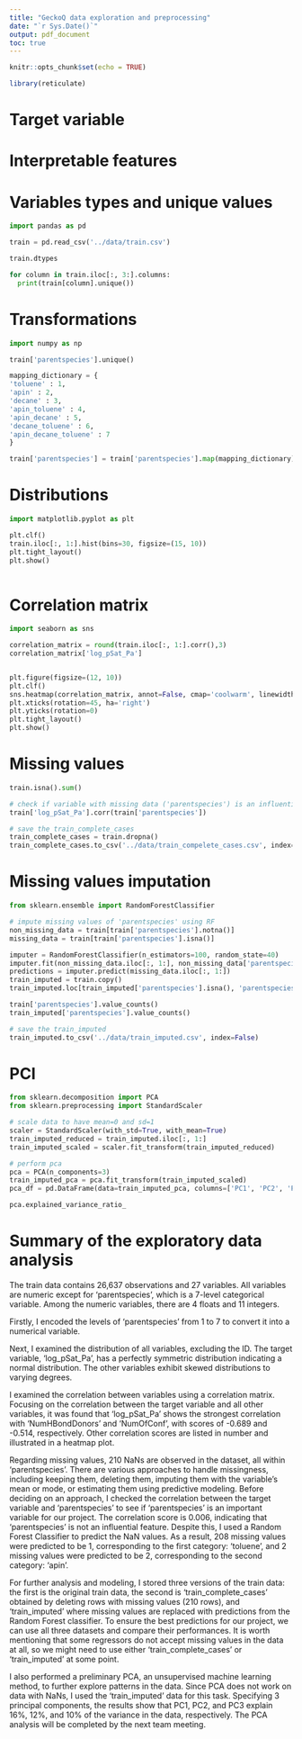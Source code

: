 ```yaml
---
title: "GeckoQ data exploration and preprocessing"
date: "`r Sys.Date()`"
output: pdf_document
toc: true
---
```


```r
knitr::opts_chunk$set(echo = TRUE)

library(reticulate)

```

# Target variable

\begin{itemize}
  \item log\_pSat\_Pa: Logarithmic saturation vapour pressure of the molecule calculated by COSMOtherm (Pa).
\end{itemize}

# Interpretable features

\begin{enumerate}
   \item MW: The molecular weight of the molecule (g/mol).
   \item NumOfAtoms: The number of atoms in the molecule.
   \item NumOfC: The number of carbon atoms in the molecule.
   \item NumOfO: The number of oxygen atoms in the molecule.
   \item NumOfN: The number of nitrogen atoms in the molecule.
   \item NumHBondDonors: The number of hydrogen bond donors in the molecule, i.e. hydrogens bound to oxygen.
   \item parentspecies: Either “decane”, “toluene”, “apin” for alpha-pinene or a combination of these connected by an underscore to indicate ambiguous descent. In 243 cases, the parent species is “None” because it was not possible to retrieve it.
   \item NumOfConf: The number of stable conformers found and successfully calculated by COSMOconf.
   \item NumOfConfUsed: The number of conformers used to calculate the thermodynamic properties.
   \item C = C (non-aromatic): The number of non-aromatic C=C bounds found in the molecule.
   \item C = C-C = O in non-aromatic ring: The number of “C=C-C=O” structures found in non-aromatic rings in the molecule.
   \item hydroxyl (alkyl): The number of the alkylic hydroxyl groups found in the molecule.
   \item aldehyde: The number of aldehyde groups in the molecule.
   \item ketone: The number of ketone groups in the molecule.
   \item carboxylic acid: The number of carboxylic acid groups in the molecule.
   \item ester: The number of ester groups in the molecule.
   \item ether (alicyclic): The number of alicyclic ester groups in the molecule.
   \item nitrate: The number of alicyclic nitrate groups in the molecule.
   \item nitro: The number of nitro ester groups in the molecule.
   \item aromatic hydroxyl: The number of alicyclic aromatic hydroxyl groups in the molecule.
   \item carbonylperoxynitrate: The number of carbonylperoxynitrate groups in the molecule.
   \item peroxide: The number of peroxide groups in the molecule.
   \item hydroperoxide: The number of hydroperoxide groups in the molecule.
   \item carbonylperoxyacid: The number of carbonylperoxyacid groups found in the molecule
   \item nitroester: The number of nitroester groups found in the molecule
\end{enumerate}

# Variables types and unique values

```python
import pandas as pd

train = pd.read_csv('../data/train.csv')

train.dtypes

for column in train.iloc[:, 3:].columns:
  print(train[column].unique())

```

# Transformations

```python
import numpy as np

train['parentspecies'].unique()

mapping_dictionary = {
'toluene' : 1,
'apin' : 2,
'decane' : 3,
'apin_toluene' : 4,
'apin_decane' : 5,
'decane_toluene' : 6,
'apin_decane_toluene' : 7
}

train['parentspecies'] = train['parentspecies'].map(mapping_dictionary)

```

# Distributions

```python
import matplotlib.pyplot as plt

plt.clf()
train.iloc[:, 1:].hist(bins=30, figsize=(15, 10)) 
plt.tight_layout() 
plt.show()
  
```

# Correlation matrix

```python
import seaborn as sns

correlation_matrix = round(train.iloc[:, 1:].corr(),3)
correlation_matrix['log_pSat_Pa']


plt.figure(figsize=(12, 10))
plt.clf()
sns.heatmap(correlation_matrix, annot=False, cmap='coolwarm', linewidths=0.5) 
plt.xticks(rotation=45, ha='right') 
plt.yticks(rotation=0) 
plt.tight_layout()
plt.show()

```

# Missing values

```python

train.isna().sum()

# check if variable with missing data ('parentspecies') is an influential variable?
train['log_pSat_Pa'].corr(train['parentspecies'])

# save the train_complete_cases
train_complete_cases = train.dropna()
train_complete_cases.to_csv('../data/train_compelete_cases.csv', index=False)

```

# Missing values imputation

```python
from sklearn.ensemble import RandomForestClassifier

# impute missing values of 'parentspecies' using RF
non_missing_data = train[train['parentspecies'].notna()] 
missing_data = train[train['parentspecies'].isna()]

imputer = RandomForestClassifier(n_estimators=100, random_state=40) 
imputer.fit(non_missing_data.iloc[:, 1:], non_missing_data['parentspecies'])
predictions = imputer.predict(missing_data.iloc[:, 1:]) 
train_imputed = train.copy()
train_imputed.loc[train_imputed['parentspecies'].isna(), 'parentspecies'] = predictions

train['parentspecies'].value_counts()
train_imputed['parentspecies'].value_counts()

# save the train_imputed
train_imputed.to_csv('../data/train_imputed.csv', index=False)

```

# PCI

```python
from sklearn.decomposition import PCA
from sklearn.preprocessing import StandardScaler

# scale data to have mean=0 and sd=1
scaler = StandardScaler(with_std=True, with_mean=True)
train_imputed_reduced = train_imputed.iloc[:, 1:]
train_imputed_scaled = scaler.fit_transform(train_imputed_reduced)

# perform pca
pca = PCA(n_components=3)
train_imputed_pca = pca.fit_transform(train_imputed_scaled)
pca_df = pd.DataFrame(data=train_imputed_pca, columns=['PC1', 'PC2', 'PC3'])

pca.explained_variance_ratio_

```

# Summary of the exploratory data analysis

The train data contains 26,637 observations and 27 variables. All variables are numeric except for 'parentspecies', which is a 7-level categorical variable. Among the numeric variables, there are 4 floats and 11 integers.

Firstly, I encoded the levels of 'parentspecies' from 1 to 7 to convert it into a numerical variable.

Next, I examined the distribution of all variables, excluding the ID. The target variable, 'log_pSat_Pa', has a perfectly symmetric distribution indicating a normal distribution. The other variables exhibit skewed distributions to varying degrees.

I examined the correlation between variables using a correlation matrix. Focusing on the correlation between the target variable and all other variables, it was found that 'log_pSat_Pa' shows the strongest correlation with 'NumHBondDonors' and 'NumOfConf', with scores of -0.689 and -0.514, respectively. Other correlation scores are listed in number and illustrated in a heatmap plot.

Regarding missing values, 210 NaNs are observed in the dataset, all within 'parentspecies'. There are various approaches to handle missingness, including keeping them, deleting them, imputing them with the variable's mean or mode, or estimating them using predictive modeling. Before deciding on an approach, I checked the correlation between the target variable and 'parentspecies' to see if 'parentspecies' is an important variable for our project. The correlation score is 0.006, indicating that 'parentspecies' is not an influential feature. Despite this, I used a Random Forest Classifier to predict the NaN values. As a result, 208 missing values were predicted to be 1, corresponding to the first category: 'toluene', and 2 missing values were predicted to be 2, corresponding to the second category: 'apin'.

For further analysis and modeling, I stored three versions of the train data: the first is the original train data, the second is 'train_complete_cases' obtained by deleting rows with missing values (210 rows), and 'train_imputed' where missing values are replaced with predictions from the Random Forest classifier. To ensure the best predictions for our project, we can use all three datasets and compare their performances. It is worth mentioning that some regressors do not accept missing values in the data at all, so we might need to use either 'train_complete_cases' or 'train_imputed' at some point.

I also performed a preliminary PCA, an unsupervised machine learning method, to further explore patterns in the data. Since PCA does not work on data with NaNs, I used the 'train_imputed' data for this task. Specifying 3 principal components, the results show that PC1, PC2, and PC3 explain 16%, 12%, and 10% of the variance in the data, respectively. The PCA analysis will be completed by the next team meeting.





